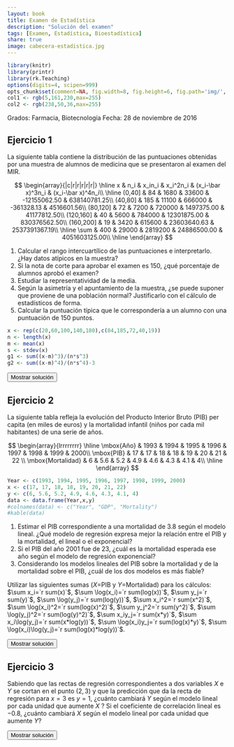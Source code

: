 ```yaml
---
layout: book
title: Examen de Estadística
description: "Solución del examen"
tags: [Examen, Estadística, Bioestadística]
share: true
image: cabecera-estadistica.jpg
---
```


```r
library(knitr)
library(printr)
library(rk.Teaching)
options(digits=4, scipen=999)
opts_chunk$set(comment=NA, fig.width=8, fig.height=6, fig.path='img/', fig.align="center", dev="svg", digits=4, echo=FALSE, warning=FALSE, message=FALSE)
col1 <- rgb(5,161,230,max=255)
col2 <- rgb(238,50,36,max=255)
```

Grados: Farmacia, Biotecnología
Fecha: 28 de noviembre de 2016

## Ejercicio 1
La siguiente tabla contiene la distribución de las puntuaciones obtenidas por una muestra de alumnos de medicina que se presentaron al examen del MIR.

$$
\begin{array}{|c|r|r|r|r|r|}
\hline
x & n_i & x_in_i & x_i^2n_i & (x_i-\bar x)^3n_i & (x_i-\bar x)^4n_i\\
\hline
(0,40] & 84 & 1680 & 33600 & -12155062.50 & 638140781.25\\
(40,80] & 185 & 11100 & 666000 & -361328.13 & 4516601.56\\
(80,120] & 72 & 7200 & 720000 & 1497375.00 & 41177812.50\\
(120,160] & 40 & 5600 & 784000 & 12301875.00 & 830376562.50\\
(160,200] & 19 & 3420 & 615600 & 23603640.63 & 2537391367.19\\
\hline
\sum & 400 & 29000 & 2819200 & 24886500.00 & 4051603125.00\\
\hline
\end{array}
$$

1. Calcular el rango intercuartílico de las puntuaciones e interpretarlo.
¿Hay datos atípicos en la muestra?
2. Si la nota de corte para aprobar el examen es 150, ¿qué porcentaje de alumnos aprobó el examen?
3. Estudiar la representatividad de la media.
4. Según la asimetría y el apuntamiento de la muestra, ¿se puede suponer que proviene de una población normal? Justificarlo con el cálculo de estadísticos de forma.
5. Calcular la puntuación típica que le correspondería a un alumno con una puntuación de 150 puntos.

```r
x <- rep(c(20,60,100,140,180),c(84,185,72,40,19))
n <- length(x)
m <- mean(x)
s <- stdev(x)
g1 <- sum((x-m)^3)/(n*s^3)
g2 <- sum((x-m)^4)/(n*s^4)-3
```

<div><button class="solution">Mostrar solución</button></div>
<div id="solution" style="display: none">
1. $C_1=43.48$ puntos, $C_3=97.78$ puntos y $RI=54.3$ puntos.<br/>
Vallas: $V_1=-37.97$ puntos y $V_2=179.23$ puntos. Por tanto, existen datos atípicos. <br/>
2. $F_{150}=0.925$, de manera que el porcentaje de estudiantes que aprobaron el examen fue $7.5\%$. <br/>
3. $\bar x=`r m`$ puntos, $s^2=`r variance(x)`$ puntos², $s=`r s`$ puntos, $cv=`r cv(x)`$. Como el coeficiente de variación es mayor que 0.5 pero no demasiado, existe una variabilidad moderada y la representatividad de la media es también moderada.<br/>
4. $g_1=`r g1`$, de manera que la distribución es asimétrica hacia la izquierda. $g_2=`r g2`$, de manera que la distribución es un poco más apuntada de lo normal (leptocúrtica). Como tanto $g_1$ como $g_2$ están entre -2 y 2 podemos asumir que la muestra proviene de una población normal.<br/>
5. $z(150)=1.83$.
</div>

## Ejercicio 2
La siguiente tabla refleja la evolución del Producto Interior Bruto (PIB) per capita (en miles de euros) y la mortalidad infantil (niños por cada mil habitantes) de una serie de años.

$$
\begin{array}{lrrrrrrrr}
\hline
\mbox{Año} & 1993 & 1994 & 1995 & 1996 & 1997 & 1998 & 1999 & 2000\\
\mbox{PIB} & 17 & 17 & 18 & 18 & 19 & 20 & 21 & 22 \\
\mbox{Mortalidad} & 6 & 5.6 & 5.2 & 4.9 & 4.6 & 4.3 & 4.1 & 4\\
\hline
\end{array}
$$

```r
Year <- c(1993, 1994, 1995, 1996, 1997, 1998, 1999, 2000)
x <- c(17, 17, 18, 18, 19, 20, 21, 22)
y <- c(6, 5.6, 5.2, 4.9, 4.6, 4.3, 4.1, 4)
data <- data.frame(Year,x,y)
#colnames(data) <- c("Year", "GDP", "Mortality")
#kable(data)
```

1.  Estimar el PIB correspondiente a una mortalidad de $3.8$ según el modelo lineal. ¿Qué modelo de regresión expresa mejor la relación entre el PIB y la mortalidad, el lineal o el exponencial?
2. Si el PIB del año 2001 fue de 23, ¿cuál es la mortalidad esperada ese año según el modelo de regresión exponencial?
3. Considerando los modelos lineales del PIB sobre la mortalidad y de la mortalidad sobre el PIB, ¿cuál de los dos modelos es más fiable?

Utilizar las siguientes sumas ($X$=PIB y $Y$=Mortalidad) para los cálculos:
$\sum x_i=`r sum(x)`$, $\sum \log(x_i)=`r sum(log(x))`$, $\sum y_j=`r sum(y)`$, $\sum \log(y_j)=`r sum(log(y))`$,
$\sum x_i^2=`r sum(x^2)`$, $\sum \log(x_i)^2=`r sum(log(x)^2)`$, $\sum y_j^2=`r sum(y^2)`$, $\sum \log(y_j)^2=`r sum(log(y)^2)`$,
$\sum x_iy_j=`r sum(x*y)`$, $\sum x_i\log(y_j)=`r sum(x*log(y))`$, $\sum \log(x_i)y_j=`r sum(log(x)*y)`$, $\sum \log(x_i)\log(y_j)=`r sum(log(x)*log(y))`$.


<div><button class="solution">Mostrar solución</button></div>
<div id="solution" style="display: none">
```r
m <- lm(x~y)
c <- coefficients(m)
```
1. Modelo de regresión lineal del PIB sobre la mortalidad infantil: <br/>
$\bar x=`r mean(x)`$ 10³€, $s_x^2=`r variance(x)`$ 10⁶€. <br/>
$\bar y=`r mean(y)`$ niños por cada mil, $s_y^2=`r variance(y)`$ (niños por cada mil)². <br/>
$s_{xy}=`r covariance(x,y)`$ 10³€⋅niños por cada mil. <br/>
Recta de regresión del PIB sobre la mortalidad infantil: $x=`r c[1]` + `r c[2]`y$. <br/>
$x(3.8) =`r c[1]+c[2]*3.8`$. <br/>
```r
z <- log(x)
m2 <- lm(z~y)
```
2. $\overline{\log(x)}=`r mean(z)`$ log(10³€), $s_{\log(x)}^2=`r variance(z)`$ log(10³€)². <br/>
$s_{\log(x)y}=`r covariance(z,y)`$ log(10³€)•niños por cada mil. <br/>
Coeficiente de determinación lineal del PIB sobre la mortaliad infantil $r^2=`r summary(m)$r.squared`$. <br/>
Coeficiente de determinación exponencial del PIB sobre la mortaliad infantil $r^2=`r summary(m2)$r.squared`$. <br/>
Por tanto, el modelo exponencial explica mejor la relación entre el PIB y la mortalidad infantil ya que su coeficiente de determinación es mayor. <br/>
```r
z <- log(y)
m2 <- lm(z~x)
c <- coefficients(m2)
```
3. $\overline{\log(y)}=`r mean(z)`$ log(niños por cada mil), $s_{\log(y)}^2=`r variance(z)`$ log(niños por cada mil)². <br/>
$s_{x\log(y)}=`r covariance(x,z)`$ 10³€⋅log(niños por cada mil). <br/>
Modelo de regresión exponencial de la mortalidad infantil sobre el PIB: $y=e^{`r c[1]` + `r c[2]`x}$. <br/>
$y(23)=`r exp(c[1]+c[2]*23)`$. niños por cada mil.<br/>
4. La fiabilidad de ambos modelos es la misma ya que tienen el mismo coeficiente de determinación.
</div>

## Ejercicio 3
Sabiendo que las rectas de regresión correspondientes a dos variables $X$ e $Y$ se cortan en el punto $(2,3)$ y que la predicción que da la recta de regresión para $x=3$ es $y=1$, ¿cuánto cambiará $Y$ según el modelo lineal por cada unidad que aumente $X$ ?
Si el coeficiente de correlación lineal es $-0.8$, ¿cuánto cambiará $X$ según el modelo lineal por cada unidad que aumente $Y$?

<div><button class="solution">Mostrar solución</button></div>
<div id="solution" style="display: none">
$\bar x=2$ and $\bar y=3$. <br/>
$b_{yx}=-2$, de modo que $Y$ decrece 2 unidades cuando $X$ crece una unidad. <br/>
$b_{xy}=-0.32$, de modeo que $X$ decrece 0.32 unidades cuando $Y$ crece una unidad.
</div>

